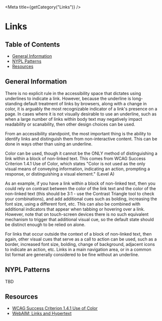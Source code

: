 

<Meta title={getCategory("Links")} />

# Links

## Table of Contents

- [General Information](#general-information)
- [NYPL Patterns](#nypl-patterns)
- [Resources](#resources)

## General Information

There is no explicit rule in the accessibility space that dictates using
underlines to indicate a link. However, because the underline is
long-standing default treatment of links by browsers, along with a change in
color, it is arguably the most recognizable indicator of a link's presence on a
page. In cases where it is not visually desirable to use an underline, such as
when a large number of links within body text may negatively impact readability
or scanability, then other design choices can be used.

From an accessibility standpoint, the most important thing is the ability to
identify links and distinguish them from non-interactive content. This can be
done in ways other than using an underline.

Color can be used, though it cannot be the ONLY method of distinguishing a link
within a block of non-linked text. This comes from WCAG Success Criterion 1.4.1
Use of Color, which states "Color is not used as the only visual means of
conveying information, indicating an action, prompting a response, or
distinguishing a visual element." (Level A)

As an example, if you have a link within a block of non-linked text, then you
could rely on contrast between the color of the link text and the color of the
non-linked text (this should be 3:1 - use the Contrast Triangle tool to check
your combinations), and add additional cues such as bolding, increasing the
font size, using a different font, etc. This can also be combined with
additional indicators that appear when tabbing or hovering over a link.
However, note that on touch-screen devices there is no such equivalent
mechanism to trigger that additional visual cue, so the default state should be
distinct enough to be relied on alone.

For links that occur outside the context of a block of non-linked text, then
again, other visual cues that serve as a call to action can be used, such as a
border, increased font size, bolding, change of background, adjacent icons to
indicate an action, etc. Links in a main navigation area, or in a common list
format are generally considered to be fine without an underline.

## NYPL Patterns

TBD

## Resources

- [WCAG Success Criterion 1.4.1 Use of Color](https://www.w3.org/WAI/WCAG21/Understanding/use-of-color.html)
- [WebAIM: Links and Hypertext](https://webaim.org/techniques/hypertext/)

<!-- hack to make sure correct styles are used on the page -->

<DSProvider />
